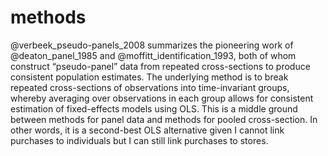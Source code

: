 # methods

@verbeek_pseudo-panels_2008 summarizes the pioneering work of @deaton_panel_1985 and @moffitt_identification_1993, both of whom construct "pseudo-panel" data from repeated cross-sections to produce consistent population estimates. The underlying method is to break repeated cross-sections of observations into time-invariant groups, whereby averaging over observations in each group allows for consistent estimation of fixed-effects models using OLS. This is a middle ground between methods for panel data and methods for pooled cross-section. In other words, it is a second-best OLS alternative given I cannot link purchases to individuals but I can still link purchases to stores.
